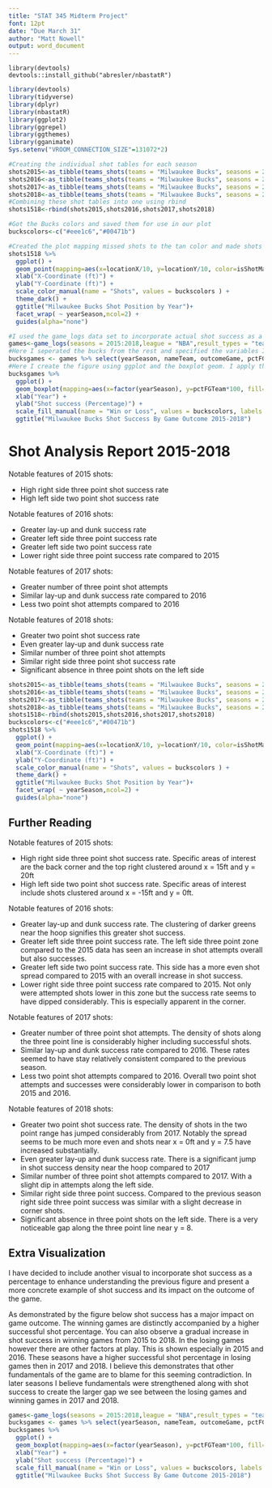 ---
title: "STAT 345 Midterm Project"
font: 12pt
date: "Due March 31"
author: "Matt Nowell"
output: word_document
---



```
library(devtools)
devtools::install_github("abresler/nbastatR")
```
```{r message=FALSE, warning=FALSE,results='hide'}
library(devtools)
library(tidyverse)
library(dplyr)
library(nbastatR)
library(ggplot2)
library(ggrepel)
library(ggthemes)
library(gganimate)
Sys.setenv("VROOM_CONNECTION_SIZE"=131072*2)
```
```{r fig.height=20, fig.width=15}
#Creating the individual shot tables for each season
shots2015<-as_tibble(teams_shots(teams = "Milwaukee Bucks", seasons = 2015))
shots2016<-as_tibble(teams_shots(teams = "Milwaukee Bucks", seasons = 2016))
shots2017<-as_tibble(teams_shots(teams = "Milwaukee Bucks", seasons = 2017))
shots2018<-as_tibble(teams_shots(teams = "Milwaukee Bucks", seasons = 2018))
#Combining these shot tables into one using rbind
shots1518<-rbind(shots2015,shots2016,shots2017,shots2018)

#Got the Bucks colors and saved them for use in our plot
buckscolors<-c("#eee1c6","#00471b")

#Created the plot mapping missed shots to the tan color and made shots to the green. I used facet to separate the seasons. I also scaled the graph to feet by finding the dimensions online. I then realized the coordinates are in feet*10 so I just divided by ten to map them on the plot. I used opacity with alpha = .05 to help visualize the overlapping points. 
shots1518 %>% 
  ggplot() + 
  geom_point(mapping=aes(x=locationX/10, y=locationY/10, color=isShotMade, alpha=0.05)) + 
  xlab("X-Coordinate (ft)") + 
  ylab("Y-Coordinate (ft)") + 
  scale_color_manual(name = "Shots", values = buckscolors ) + 
  theme_dark() + 
  ggtitle("Milwaukee Bucks Shot Position by Year")+ 
  facet_wrap( ~ yearSeason,ncol=2) + 
  guides(alpha="none")
```
```{r}
#I used the game_logs data set to incorporate actual shot success as a percentage to enhance understanding the figure above and present a more concrete example of shot success and its impact on the outcome of the game.
games<-game_logs(seasons = 2015:2018,league = "NBA",result_types = "team",season_types = "Regular Season")
#Here I seperated the bucks from the rest and specified the variables I would use for my figure.
bucksgames <- games %>% select(yearSeason, nameTeam, outcomeGame, pctFGTeam) %>% filter( nameTeam == "Milwaukee Bucks")
#Here I create the figure using ggplot and the boxplot geom. I apply the colors I declared earlier
bucksgames %>%
  ggplot() +
  geom_boxplot(mapping=aes(x=factor(yearSeason), y=pctFGTeam*100, fill=outcomeGame)) + 
  xlab("Year") + 
  ylab("Shot success (Percentage)") + 
  scale_fill_manual(name = "Win or Loss", values = buckscolors, labels = c("Loss","Win") ) + 
  ggtitle("Milwaukee Bucks Shot Success By Game Outcome 2015-2018")
```    
   

   
# Shot Analysis Report 2015-2018
Notable features of 2015 shots:

- High right side three point shot success rate 
- High left side two point shot success rate 

Notable features of 2016 shots:

- Greater lay-up and dunk success rate
- Greater left side three point success rate
- Greater left side two point success rate
- Lower right side three point success rate compared to 2015

Notable features of 2017 shots:

- Greater number of three point shot attempts
- Similar lay-up and dunk success rate compared to 2016
- Less two point shot attempts compared to 2016

Notable features of 2018 shots:

- Greater two point shot success rate
- Even greater lay-up and dunk success rate
- Similar number of three point shot attempts
- Similar right side three point shot success rate
- Significant absence in three point shots on the left side

```{r echo=FALSE, fig.height=20, fig.width=15, message=FALSE, warning=FALSE,results='hide'}
shots2015<-as_tibble(teams_shots(teams = "Milwaukee Bucks", seasons = 2015))
shots2016<-as_tibble(teams_shots(teams = "Milwaukee Bucks", seasons = 2016))
shots2017<-as_tibble(teams_shots(teams = "Milwaukee Bucks", seasons = 2017))
shots2018<-as_tibble(teams_shots(teams = "Milwaukee Bucks", seasons = 2018))
shots1518<-rbind(shots2015,shots2016,shots2017,shots2018)
buckscolors<-c("#eee1c6","#00471b")
shots1518 %>% 
  ggplot() + 
  geom_point(mapping=aes(x=locationX/10, y=locationY/10, color=isShotMade, alpha=0.05)) + 
  xlab("X-Coordinate (ft)") + 
  ylab("Y-Coordinate (ft)") + 
  scale_color_manual(name = "Shots", values = buckscolors ) + 
  theme_dark() + 
  ggtitle("Milwaukee Bucks Shot Position by Year")+ 
  facet_wrap( ~ yearSeason,ncol=2) + 
  guides(alpha="none")
```

## Further Reading
Notable features of 2015 shots:

- High right side three point shot success rate. Specific areas of interest are the back corner and the top right clustered around x = 15ft and y = 20ft 
- High left side two point shot success rate. Specific areas of interest include shots clustered around x = -15ft and y = 0ft.

Notable features of 2016 shots:

- Greater lay-up and dunk success rate. The clustering of darker greens near the hoop signifies this greater shot success.
- Greater left side three point success rate. The left side three point zone compared to the 2015 data has seen an increase in shot attempts overall but also successes.
- Greater left side two point success rate. This side has a more even shot spread compared to 2015 with an overall increase in shot success.
- Lower right side three point success rate compared to 2015. Not only were attempted shots lower in this zone but the success rate seems to have dipped considerably. This is especially apparent in the corner.

Notable features of 2017 shots:

- Greater number of three point shot attempts. The density of shots along the three point line is considerably higher including successful shots.
- Similar lay-up and dunk success rate compared to 2016. These rates seemed to have stay relatively consistent compared to the previous season.
- Less two point shot attempts compared to 2016. Overall two point shot attempts and successes were considerably lower in comparison to both 2015 and 2016.

Notable features of 2018 shots:

- Greater two point shot success rate. The density of shots in the two point range has jumped considerably from 2017. Notably the spread seems to be much more even and shots near x = 0ft and y = 7.5 have increased substantially.
- Even greater lay-up and dunk success rate. There is a significant jump in shot success density near the hoop compared to 2017
- Similar number of three point shot attempts compared to 2017. With a slight dip in attempts along the left side.
- Similar right side three point success. Compared to the previous season right side three point success was similar with a slight decrease in corner shots.
- Significant absence in three point shots on the left side. There is a very noticeable gap along the three point line near y = 8.
  
    
## Extra Visualization
  
  I have decided to include another visual to incorporate shot success as a percentage to enhance understanding the previous figure and present a more concrete example of shot success and its impact on the outcome of the game.
  
  As demonstrated by the figure below shot success has a major impact on game outcome. The winning games are distinctly accompanied by a higher successful shot percentage. You can also observe a gradual increase in shot success in winning games from 2015 to 2018. In the losing games however there are other factors at play. This is shown especially in 2015 and 2016. These seasons have a higher successful shot percentage in losing games then in 2017 and 2018. I believe this demonstrates that other fundamentals of the game are to blame for this seeming contradiction. In later seasons I believe fundamentals were strengthened along with shot success to create the larger gap we see between the losing games and winning games in 2017 and 2018.
   
```{r echo=FALSE, message=FALSE, warning=FALSE,results='hide'}
games<-game_logs(seasons = 2015:2018,league = "NBA",result_types = "team",season_types = "Regular Season")
bucksgames <- games %>% select(yearSeason, nameTeam, outcomeGame, pctFGTeam) %>% filter( nameTeam == "Milwaukee Bucks")
bucksgames %>%
  ggplot() +
  geom_boxplot(mapping=aes(x=factor(yearSeason), y=pctFGTeam*100, fill=outcomeGame)) + 
  xlab("Year") + 
  ylab("Shot success (Percentage)") + 
  scale_fill_manual(name = "Win or Loss", values = buckscolors, labels = c("Loss","Win") ) + 
  ggtitle("Milwaukee Bucks Shot Success By Game Outcome 2015-2018")
```   